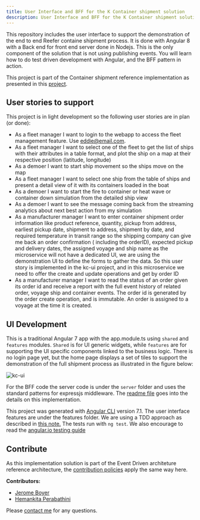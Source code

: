 ```yaml
---
title: User Interface and BFF for the K Container shipment solution
description: User Interface and BFF for the K Container shipment solution
---
```


<PageDescription>
This repository includes the user interface to support the demonstration of the end to end Reefer containe shipment process. It is done with Angular 8 with a Back end for front end server done in Nodejs. This is the only component of the solution that is not using publishing events. You will learn how to do test driven development with Angular, and the BFF pattern in action. 
</PageDescription>

This project is part of the Container shipment reference implementation as presented in this [project](https://ibm-cloud-architecture.github.io/refarch-kc).


## User stories to support

This project is in light development so the following user stories are in plan (or done):

- As a fleet manager I want to login to the webapp to access the fleet management feature. Use eddie@email.com.
- As a fleet manager I want to select one of the fleet to get the list of ships with their attributes in a table format, and plot the ship on a map at their respective position (latitude, longitude)
- As a demoer I want to start ship movement so the ships move on the map
- As a fleet manager I want to select one ship from the table of ships and present a detail view of it with its containers loaded in the boat
- As a demoer I want to start the fire to container or heat wave or container down simulation from the detailed ship view
- As a demoer I want to see the message coming back from the streaming analytics about next best action from my simulation
- As a manufacturer manager I want to enter container shipment order information like product reference, quantity,  pickup from address, earliest pickup date, shipment to address,  shipment by date, and required temperature in transit range so the shipping company can give me back an order confirmation ( including the orderID), expected pickup and delivery dates, the assigned voyage and ship name as the microservice will not have a dedicated UI, we are using the demonstration UI to define the forms to gather the data. So this user story is implemented in the kc-ui project, and in this microservice we need to offer the create and update operations and get by order ID
- As a manufacturer manager I want to read the status of an order given its order id and receive a report with the full event history of related order, voyage ship and container events. 
The order id is generated by the order create operation, and is immutable. An order is assigned to a voyage at the time it is created.


## UI Development

This is a traditional Angular 7 app with the app.module.ts using `shared` and `features` modules. `Shared` is for UI generic widgets, while `features` are for supporting the UI specific components linked to the business logic. 
There is no login page yet, but the home page displays a set of tiles to support the demonstration of the full shipment process as illustrated in the figure below:

![kc-ui](kc-ui.png)

For the BFF code the server code is under the `server` folder and uses the standard patterns for expressjs middleware. The [readme file](./server/README.md) goes into the details on this implementation.

This project was generated with [Angular CLI](https://github.com/angular/angular-cli) version 7.1. The user interface features are under the features folder. We are using a TDD approach as described in [this note.](https://github.com/ibm-cloud-architecture/refarch-caseportal-app/blob/master/docs/tdd.md) The tests run with `ng test`. We also encourage to read the [angular.io testing guide](https://angular.io/guide/testing)


## Contribute

As this implementation solution is part of the Event Driven architeture reference architecture, the [contribution policies](https://github.com/ibm-cloud-architecture/refarch-kc-ui/blob/master/CONTRIBUTING.md) apply the same way here.

**Contributors:**

* [Jerome Boyer](https://www.linkedin.com/in/jeromeboyer/)
* [Hemankita Perabathini](https://www.linkedin.com/in/hemankita-perabathini/)

Please [contact me](mailto:boyerje@us.ibm.com) for any questions.